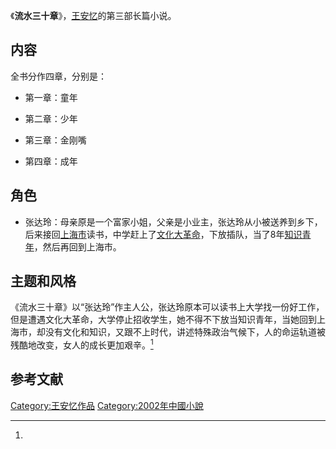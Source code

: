 {{Infobox book 
| 图像      = <!-- [[File:|200px]] -->
| 图像说明  = 
| 书名      = 《流水三十章》
| 作者      = [[王安忆|王安忆]]
| 原名      = 
| 译者      = 
| 插图      = 
| 封面设计  = 
| 出版地    = 上海市
| 语言      = 简体中文
| 系列      = 
| 题材      = 
| 类型      = 长篇小说
| 出版者    = 上海文艺出版社
| 出版日期  = 2002年10月1日
| 中文版    = 
| 媒介      = 印刷（平装书）
| 页数      = 518
| 开本      = 
| isbn      = 9787532103799
| oclc      = 
| 杜威十进制图书分类法= 
| 美国国会图书馆图书分类法= 
| 上一部作品= 
| 下一部作品= 
| 引用      = 
| 被引用    = 
}}

《'''流水三十章'''》，[[王安忆|王安忆]]的第三部长篇小说。

==内容==
全书分作四章，分别是：

*第一章：童年

*第二章：少年

*第三章：金刚嘴

*第四章：成年

==角色==
*张达玲：母亲原是一个富家小姐，父亲是小业主，张达玲从小被送养到乡下，后来接回[[上海市|上海市]]读书，中学赶上了[[文化大革命|文化大革命]]，下放插队，当了8年[[知识青年|知识青年]]，然后再回到上海市。

==主题和风格==
《流水三十章》以“张达玲”作主人公，张达玲原本可以读书上大学找一份好工作，但是遭遇文化大革命，大学停止招收学生，她不得不下放当知识青年，当她回到上海市，却没有文化和知识，又跟不上时代，讲述特殊政治气候下，人的命运轨道被残酷地改变，女人的成长更加艰辛。<ref name="at" />

==参考文献==
{{reflist|refs=
<ref name="at">{{cite book |author=王安忆 |title=《流水三十章》|year=2002 |publisher=上海文艺出版社 |location=上海市 |pages= |isbn=9787532103799}}</ref>
}}
{{王安忆作品}}
{{Authority control}}
{{DEFAULTSORT:L流}}
[[Category:王安忆作品|Category:王安忆作品]]
[[Category:2002年中國小說|Category:2002年中國小說]]